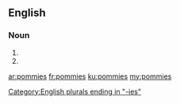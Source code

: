 ==English==

===Noun===
{{head|en|plural}}

# {{plural of|pommy|lang=en|nocat=1}}
# {{plural of|pommie|lang=en|nocat=1}}

[[Category:English plurals ending in "-ies"]]

[[ar:pommies]]
[[fr:pommies]]
[[ku:pommies]]
[[my:pommies]]